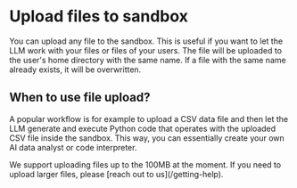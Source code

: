 # Upload files to sandbox

You can upload any file to the sandbox. This is useful if you want to let the LLM work with your files or files of your users. The file will be uploaded to the user's home directory with the same name. If a file with the same name already exists, it will be overwritten.

## When to use file upload?
A popular workflow is for example to upload a CSV data file and then let the LLM generate and execute Python code that operates with the uploaded CSV file inside the sandbox. This way, you can essentially create your own AI data analyst or code interpreter.

<Note>
We support uploading files up to the 100MB at the moment. If you need to upload larger files, please [reach out to us](/getting-help).
</Note>

<CodeGroupAutoload path="basics/upload_file" isRunnable={false}/>

